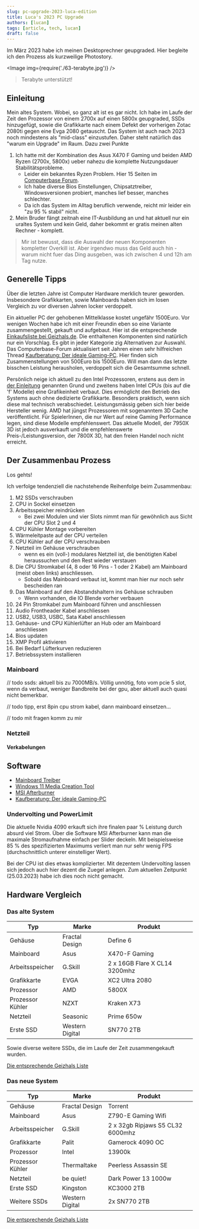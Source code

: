 ```yaml
---
slug: pc-upgrade-2023-luca-edition
title: Luca's 2023 PC Upgrade
authors: [lucan]
tags: [article, tech, lucan]
draft: false
---
```



Im März 2023 habe ich meinen Desktoprechner geupgraded. Hier begleite ich den Prozess als kurzweilige Photostory.

<Image img={require('./63-terabyte.jpg')} />

> Terabyte unterstützt!

<!--truncate-->

## Einleitung

Mein altes System. Wobei, so ganz alt ist es gar nicht. Ich habe im Laufe der Zeit den Prozessor von einem 2700x auf einen 5800x geupgraded, SSDs hinzugefügt, sowie die Grafikkarte nach einem Defekt der vorherigen Zotac 2080ti gegen eine Evga 2080 getauscht.
Das System ist auch nach 2023 noch mindestens als "mid-class" einzustufen. Daher steht natürlich das "warum ein Upgrade" im Raum. Dazu zwei Punkte

1. Ich hatte mit der Kombination des Asus X470 F Gaming und beiden AMD Ryzen (2700x, 5800x) ueber nahezu die komplette Nutzungsdauer Stabilitätsprobleme.
    - Leider ein bekanntes Ryzen Problem. Hier 15 Seiten im [Computerbase Forum](https://www.computerbase.de/forum/threads/pc-stuerzt-unregelmaessig-im-idle-ab-wenn-power-supply-idle-control-auf-auto-steht.1958228/).
    - Ich habe diverse Bios Einstellungen, Chipsatztreiber, Windowsversionen probiert, manches lief besser, manches schlechter.
    - Da ich das System im Alltag beruflich verwende, reicht mir leider ein "zu 95 % stabil" nicht.
2. Mein Bruder fängt zeitnah eine IT-Ausbildung an und hat aktuell nur ein uraltes System und kein Geld, daher bekommt er gratis meinen alten Rechner - komplett.

> Mir ist bewusst, dass die Auswahl der neuen Komponenten kompletter Overkill ist. Aber irgendwo muss das Geld auch hin - warum nicht fuer das Ding ausgeben, was ich zwischen 4 und 12h am Tag nutze.

## Generelle Tipps

Über die letzten Jahre ist Computer Hardware merklich teurer geworden.
Insbesondere Grafikkarten, sowie Mainboards haben sich im losen Vergleich zu vor diversen Jahren locker verdoppelt.

Ein aktueller PC der gehobenen Mittelklasse kostet ungefähr 1500Euro.
Vor wenigen Wochen habe ich mit einer Freundin eben so eine Variante zusammengestellt, gekauft und aufgebaut.
Hier ist die entsprechende [Einkaufsliste bei Geizhals.de](https://geizhals.de/?cat=WL-3021320).
Die enthaltenen Komponenten sind natürlich nur ein Vorschlag.
Es gibt in jeder Kategorie zig Alternativen zur Auswahl.
Das Computerbase-Forum aktualisiert seit Jahren einen sehr hilfreichen Thread [Kaufberatung: Der ideale Gaming-PC](https://www.computerbase.de/forum/threads/der-ideale-gaming-pc-spiele-pc-selbst-zusammenstellen.215394/).
Hier finden sich Zusammenstellungen von 500Euro bis 1500Euro.
Will man dann das letzte bisschen Leistung herausholen, verdoppelt sich die Gesamtsumme schnell.

Persönlich neige ich aktuell zu den Intel Prozessoren, erstens aus dem in [der Einleitung](#einleitung) genannten Grund und zweitens haben Intel CPUs (bis auf die 'f' Modelle) eine Grafikeinheit verbaut.
Dies ermöglicht den Betrieb des Systems auch ohne dedizierte Grafikkarte.
Besonders praktisch, wenn sich diese mal technisch verabschiedet.
Leistungsmässig geben sich hier beide Hersteller wenig.
AMD hat jüngst Prozessoren mit sogenanntem 3D Cache veröffentlicht.
Für SpielerInnen, die nur Wert auf reine Gaming Performance legen, sind diese Modelle empfehlenswert.
Das aktuelle Modell, der 7950X 3D ist jedoch ausverkauft und die empfehlenswerte Preis-/Leistungsversion, der 7800X 3D, hat den freien Handel noch nicht erreicht.

## Der Zusammenbau Prozess

Los gehts!

Ich verfolge tendenziell die nachstehende Reihenfolge beim Zusammenbau:

1. M2 SSDs verschrauben
2. CPU in Sockel einsetzen
3. Arbeitsspeicher reindrücken
    - Bei zwei Modulen und vier Slots nimmt man für gewöhnlich aus Sicht der CPU Slot 2 und 4
4. CPU Kühler Montage vorbereiten
5. Wärmeleitpaste auf der CPU verteilen
6. CPU Kühler auf der CPU verschrauben
7. Netzteil im Gehäuse verschrauben
    - wenn es ein (voll-) modulares Netzteil ist, die benötigten Kabel heraussuchen und den Rest wieder verstauen
8. Die CPU Stromkabel (4, 8 oder 16 Pins - 1 oder 2 Kabel) am Mainboard (meist oben links) anschliessen.
    - Sobald das Mainboard verbaut ist, kommt man hier nur noch sehr bescheiden ran
9. Das Mainboard auf den Abstandshaltern ins Gehäuse schrauben
    - Wenn vorhanden, die IO Blende vorher verbauen
10. 24 Pin Stromkabel zum Mainboard führen und anschliessen
11. Audio Frontheader Kabel anschliessen
12. USB2, USB3, USBC, Sata Kabel anschliessen
13. Gehäuse- und CPU Kühlerlüfter an Hub oder am Mainboard anschliessen
14. Bios updaten
15. XMP Profil aktivieren
16. Bei Bedarf Lüfterkurven reduzieren
17. Betriebssystem installieren

### Mainboard

// todo ssds: aktuell bis zu 7000MB/s. Völlig unnötig, foto vom pcie 5 slot, wenn da verbaut,
weniger Bandbreite bei der gpu, aber aktuell auch quasi nicht bemerkbar.

// todo tipp, erst 8pin cpu strom kabel, dann mainboard einsetzen...

// todo mit fragen komm zu mir

### Netzteil

#### Verkabelungen

## Software

- [Mainboard Treiber](https://rog.asus.com/de/motherboards/rog-strix/rog-strix-z790-e-gaming-wifi-model)
- [Windows 11 Media Creation Tool](https://www.microsoft.com/de-de/software-download/windows11)
- [MSI Afterburner](https://www.msi.com/Landing/afterburner/graphics-cards)
- [Kaufberatung: Der ideale Gaming-PC](https://www.computerbase.de/forum/threads/der-ideale-gaming-pc-spiele-pc-selbst-zusammenstellen.215394/)

### Undervolting und PowerLimit

Die aktuelle Nvidia 4090 erkauft sich ihre finalen paar % Leistung durch absurd viel Strom. Über die Software MSI Afterburner kann man die maximale Stromaufnahme einfach per Slider deckeln.
Mit beispielsweise 85 % des spezifizierten Maximums verliert man nur sehr wenig FPS (durchschnittlich unterer einstelliger Wert).

Bei der CPU ist dies etwas komplizierter.
Mit dezentem Undervolting lassen sich jedoch auch hier dezent die Zuegel anlegen.
Zum aktuellen Zeitpunkt (25.03.2023) habe ich dies noch nicht gemacht.

## Hardware Vergleich

### Das alte System

| Typ              | Marke           | Produkt                       |
|------------------|-----------------|-------------------------------|
| Gehäuse          | Fractal Design  | Define 6                      |
| Mainboard        | Asus            | X470-F Gaming                 |
| Arbeitsspeicher  | G.Skill         | 2 x 16GB Flare X CL14 3200mhz |
| Grafikkarte      | EVGA            | XC2 Ultra 2080                |
| Prozessor        | AMD             | 5800X                         |
| Prozessor Kühler | NZXT            | Kraken X73                    |
| Netzteil         | Seasonic        | Prime 650w                    |
| Erste SSD        | Western Digital | SN770 2TB                     |

Sowie diverse weitere SSDs, die im Laufe der Zeit zusammengekauft wurden.

[Die entsprechende Geizhals Liste](https://geizhals.de/wishlists/3093013)

### Das neue System

| Typ              | Marke           | Produkt                           |
|------------------|-----------------|-----------------------------------|
| Gehäuse          | Fractal Design  | Torrent                           |
| Mainboard        | Asus            | Z790-E Gaming Wifi                |
| Arbeitsspeicher  | G.Skill         | 2 x 32gb Ripjaws S5 CL32  6000mhz |
| Grafikkarte      | Palit           | Gamerock 4090 OC                  |
| Prozessor        | Intel           | 13900k                            |
| Prozessor Kühler | Thermaltake     | Peerless Assassin SE              |
| Netzteil         | be quiet!       | Dark Power 13 1000w               |
| Erste SSD        | Kingston        | KC3000 2TB                        |
| Weitere SSDs     | Western Digital | 2x  SN770 2TB                     |

[Die entsprechende Geizhals Liste](https://geizhals.de/wishlists/3021611)

